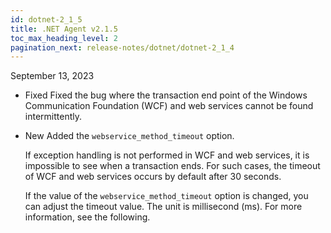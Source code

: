 ```yaml
---
id: dotnet-2_1_5
title: .NET Agent v2.1.5
toc_max_heading_level: 2
pagination_next: release-notes/dotnet/dotnet-2_1_4
---
```


September 13, 2023

- <Status>Fixed</Status> Fixed the bug where the transaction end point of the Windows Communication Foundation (WCF) and web services cannot be found intermittently.

- <Status>New</Status> Added the <code>webservice_method_timeout</code> option.

  If exception handling is not performed in WCF and web services, it is impossible to see when a transaction ends. For such cases, the timeout of WCF and web services occurs by default after 30 seconds.

  If the value of the <code>webservice_method_timeout</code> option is changed, you can adjust the timeout value. The unit is millisecond (ms). For more information, see <Link to='../../dotnet/agent-webservice'>the following</Link>.

